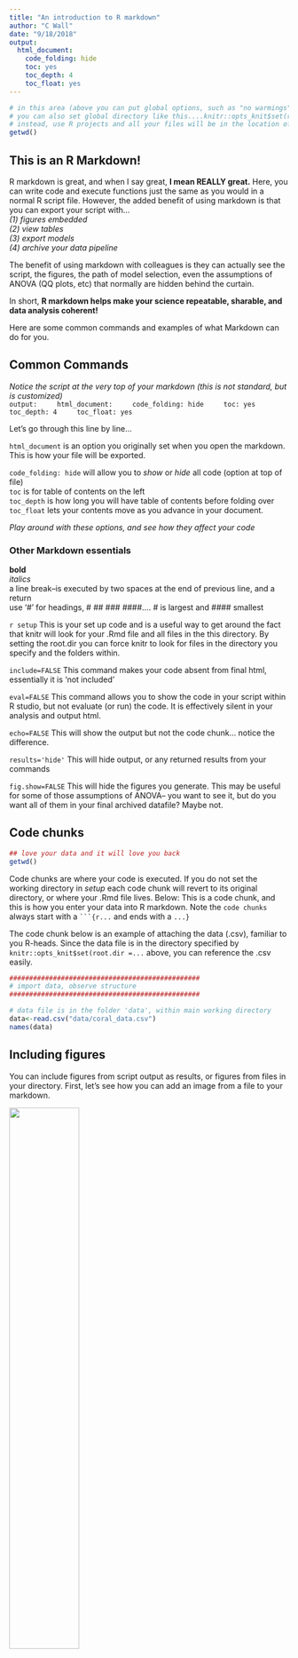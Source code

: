 ```yaml
---
title: "An introduction to R markdown"
author: "C Wall"
date: "9/18/2018"
output:
  html_document:
    code_folding: hide
    toc: yes
    toc_depth: 4
    toc_float: yes
---
```

```r
# in this area (above you can put global options, such as "no warmings", "no messages")
# you can also set global directory like this....knitr::opts_knit$set(root.dir = '~/file/file') 
# instead, use R projects and all your files will be in the location of your Project... see here
getwd()
```

## This is an R Markdown!

R markdown is great, and when I say great, **I mean REALLY great.** 
Here, you can write code and execute functions just the same as you would in a normal R script file. However, the added benefit of using markdown is that you can export your script with...   
  *(1) figures embedded*  
  *(2) view tables*  
  *(3) export models*  
  *(4) archive your data pipeline*  
  
The benefit of using markdown with colleagues is they can actually see the script, the figures, the path of model selection, even the assumptions of ANOVA (QQ plots, etc) that normally are hidden behind the curtain.  
  
In short, **R markdown helps make your science repeatable, sharable, and data analysis coherent!**  
  
Here are some common commands and examples of what Markdown can do for you.


## Common Commands 

*Notice the script at the very top of your markdown (this is not standard, but is customized)*  
`
output:  
  html_document:  
  code_folding: hide  
  toc: yes  
  toc_depth: 4  
  toc_float: yes  `  

Let's go through this line by line...  
  
`html_document` is an option you originally set when you open the markdown. This is how your file will be exported.  

`code_folding: hide` will allow you to *show* or *hide* all code (option at top of file)  
`toc` is for table of contents on the left  
`toc_depth` is how long you will have table of contents before folding over  
`toc_float` lets your contents move as you advance in your document.  
  
*Play around with these options, and see how they affect your code*  

  
### Other Markdown essentials  
  
**bold**  
*italics*  
a line break--is executed by two spaces at the end of previous line, and a return  
use '#' for headings, # ## ### ####.... # is largest and #### smallest

` r setup `  This is your set up code and is a useful way to get around the fact that knitr will look for your .Rmd file and all files in the this directory. By setting the root.dir you can force knitr to look for files in the directory you specify and the folders within.    

`include=FALSE`  This command makes your code absent from final html, essentially it is 'not included'  

`eval=FALSE`  This command allows you to show the code in your script within R studio, but not evaluate (or run) the code. It is effectively silent in your analysis and output html.

`echo=FALSE`  This will show the output but not the code chunk...  notice the difference.

`results='hide'` This will hide output, or any returned results from your commands  
  
`fig.show=FALSE` This will hide the figures you generate. This may be useful for some of those assumptions of ANOVA-- you want to see it, but do you want all of them in your final archived datafile? Maybe not.  

## Code chunks
```r
## love your data and it will love you back
getwd()
``` 
Code chunks are where your code is executed. If you do not set the working directory in *setup* each code chunk will revert to its original directory, or where your .Rmd file lives.   Below: This is a code chunk, and this is how you enter your data into R markdown. Note the `code chunks` always start with a ` ```{r...` and ends with a `...}`  
  
The code chunk below is an example of attaching the data (.csv), familiar to you R-heads. Since the data file is in the directory specified by ` knitr::opts_knit$set(root.dir =... ` above, you can reference the .csv easily.


```r
################################################
# import data, observe structure
################################################

# data file is in the folder 'data', within main working directory
data<-read.csv("data/coral_data.csv")
names(data)
```
## Including figures
You can include figures from script output as results, or figures from files in your directory. First, let's see how you can add an image from a file to your markdown.

![](data/M cap bleached.jpg){ width=50% }


**Figure 1.** This is a figure of a bleached *Montipora capitata* coral during the 2014 bleaching event in Kāne'ohe Bay, O'ahu, Hawai'i. (PC: CB Wall)


In this chunk we will make a figure of chlorophyll *a* concentrations cm^-2^.  Some of the syntax here should be familiar.

```r
# message = FALSE to hide any messages with exporting the figure with dev.off(), or anything else that R may generate. If you set warning=FALSE, warnings will be hidden as well. 

par(mfrow=c(1,1), pty="sq")
Status.label<-c("Bleached", "Pigmented") # for x labels

plot(chla~Status, data=data, xaxt="n",
     ylab=expression(paste("Chlorophyll", ~italic("a"), ~(mu*g~cm^-2), sep="")), 
     xlab="Coral Physiological State", 
     main="Example Figure")
axis(1, at=1:2, labels=Status.label) # this plots new labels on the x axis (axis = 1)

##### save the figure and export to directory? ####
# in this case, there is a file in my directory names 'figures' where I want plots to go

dev.copy(pdf, "figures/Chlorophyll.pdf", encod="MacRoman", height=5, width=5) 
# height and width set here for the output figure
dev.off() # close the object
```
  
If you change export to the same location as your working directory and not a subfile ``chlorophyll.pdf``` will do the job.


#### Examples

- see a code chunk in my markdown file, but it isn't executed if `eval=FALSE` is set
```r
mean(data$chla)
```

- execute the code and hide results `results='hide'`
```r
chla.transform<-sqrt(data$chla)
mean(chla.transform)
```
  
- execute and show code and SEE the figure I generate, but hide results (returned data)  
  `results='hide', fig.height=4, fig.width=4, fig.align='center'`
```r
mean(chla.transform)

# make figure 4 x 4 and center align
plot(chla.transform~Site, data=data)
```

... or just print the figure with `echo=FALSE` sans the code
```r
plot(chla.transform~Site, data=data)
# make figure 4 x 4 and center align
```

... or show NOTHING with `results='hide', fig.show=FALSE`
```r
plot(chla.transform~Site, data=data)
```

### Make a table of summary data
plot raw data 'as is'
```r
knitr::kable(data[c(1:5), c(1:10)])
```
  
Or make summary data and include this table in your markdown
```r
chl.mean<-aggregate(chla~Time.point + Site + Species + Status, data, mean)
biomass.mean<-aggregate(biomass~Time.point + Site + Species + Status, data, mean)
data.table<-cbind(chl.mean[, c(1:5)], biomass.mean[,5])
colnames(data.table)<-c("Time Point", "Site", "Species", "Status", "mean chla", "mean AFDW")
knitr::kable(data.table)
```

## Running models

markdown makes running models easy. You can leave all candidate models in the script or you can only report final models. In either case, it is an easy way to keep your data from analysis easy to understand and to QA/QC before publication

**chlorophyll a model**
Load packages and look at structure
```r
library("lme4")
library("lmerTest")
library('effects')

str(data)
data$Sample.ID<-as.factor(data$Sample.ID)
```
  
Run a linear mixed effect model, see the anova output, random effects, and plot effects
```r
mod<-lmer(chla~Species*Site*Status+(1|Pair), data=data)
anova(mod, type=2)
rand(mod)
plot(allEffects(mod), ylab="total chlorophyll/cm2")
```